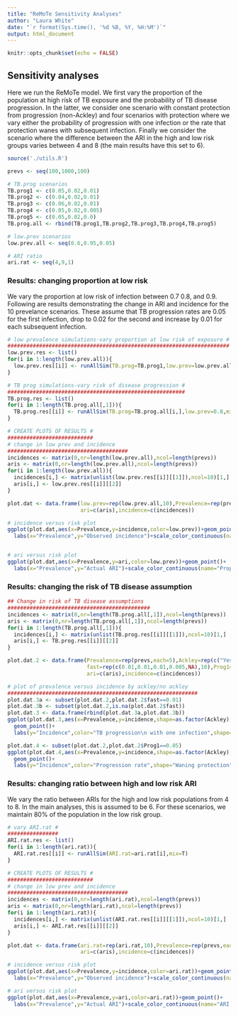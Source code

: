 ```yaml
---
title: "ReMoTe Sensitivity Analyses"
author: "Laura White"
date: "`r format(Sys.time(), '%d %B, %Y, %H:%M')`"
output: html_document
---
```


```r
knitr::opts_chunk$set(echo = FALSE)
```

## Sensitivity analyses {.tabset}
Here we run the ReMoTe model. We first vary the proportion of the population at high risk of TB exposure and the probability of TB disease progression. In the latter, we consider one scenario with constant protection from progression (non-Ackley) and four scenarios with protection where we vary either the probability of progression with one infection or the rate that protection wanes with subsequent infection. Finally we consider the scenario where the difference between the ARI in the high and low risk groups varies between 4 and 8 (the main results have this set to 6).

```r
source('./utils.R')

prevs <- seq(100,1000,100)

# TB.prog scenarios
TB.prog1 <- c(0.05,0.02,0.01)
TB.prog2 <- c(0.04,0.02,0.01)
TB.prog3 <- c(0.06,0.02,0.01)
TB.prog4 <- c(0.05,0.02,0.005)
TB.prog5 <- c(0.05,0.02,0.0)
TB.prog.all <- rbind(TB.prog1,TB.prog2,TB.prog3,TB.prog4,TB.prog5)

# low.prev scenarios
low.prev.all <- seq(0.6,0.95,0.05)

# ARI ratio
ari.rat <- seq(4,9,1)

```


### Results: changing proportion at low risk

We vary the proportion at low risk of infection between 0.7 0.8, and 0.9. Following are results demonstrating the change in ARI and incidence for the 10 prevelance scenarios. These assume that TB progression rates are 0.05 for the first infection, drop to 0.02 for the second and increase by 0.01 for each subsequent infection.

```r
# low prevalence simulations-vary proportion at low risk of exposure #
######################################################################
low.prev.res <- list()
for(i in 1:length(low.prev.all)){
  low.prev.res[[i]] <- runAllSim(TB.prog=TB.prog1,low.prev=low.prev.all[i],mix=T)
}

# TB prog simulations-vary risk of disease progression #
########################################################
TB.prog.res <- list()
for(i in 1:length(TB.prog.all[,1])){
  TB.prog.res[[i]] <- runAllSim(TB.prog=TB.prog.all[i,],low.prev=0.8,mix=T)
}

# CREATE PLOTS OF RESULTS #
###########################
# change in low prev and incidence
######################################
incidences <- matrix(0,nr=length(low.prev.all),ncol=length(prevs))
aris <- matrix(0,nr=length(low.prev.all),ncol=length(prevs))
for(i in 1:length(low.prev.all)){
  incidences[i,] <- matrix(unlist(low.prev.res[[i]][[1]]),ncol=10)[1,]
  aris[i,] <- low.prev.res[[i]][[2]]
}

plot.dat <- data.frame(low.prev=rep(low.prev.all,10),Prevalence=rep(prevs,each=length(low.prev.all)),
                       ari=c(aris),incidence=c(incidences))

# incidence versus risk plot
ggplot(plot.dat,aes(x=Prevalence,y=incidence,color=low.prev))+geom_point()+
  labs(x="Prevalence",y="Observed incidence")+scale_color_continuous(name="Proportion\n Low Risk")


# ari versus risk plot
ggplot(plot.dat,aes(x=Prevalence,y=ari,color=low.prev))+geom_point()+
  labs(x="Prevalence",y="Actual ARI")+scale_color_continuous(name="Proportion\n Low Risk")

```

### Results: changing the risk of TB disease assumption

```r
## Change in risk of TB disease assumptions 
#############################################
incidences <- matrix(0,nr=length(TB.prog.all[,1]),ncol=length(prevs))
aris <- matrix(0,nr=length(TB.prog.all[,1]),ncol=length(prevs))
for(i in 1:length(TB.prog.all[,1])){
  incidences[i,] <- matrix(unlist(TB.prog.res[[i]][[1]]),ncol=10)[1,]
  aris[i,] <- TB.prog.res[[i]][[2]]
}

plot.dat.2 <- data.frame(Prevalence=rep(prevs,each=5),Ackley=rep(c("Yes","Yes","Yes","Yes","No"),10),
                         fast=rep(c(0.01,0.01,0.01,0.005,NA),10),Prog1=rep(c(0.05,0.04,0.06,0.05,0.05),10),
                         ari=c(aris),incidence=c(incidences))

# plot of prevalence versus incidence by ackley/no ackley
############################################################
plot.dat.3a <- subset(plot.dat.2,plot.dat.2$fast==0.01)
plot.dat.3b <- subset(plot.dat.2,is.na(plot.dat.2$fast))
plot.dat.3 <- data.frame(rbind(plot.dat.3a,plot.dat.3b))
ggplot(plot.dat.3,aes(x=Prevalence,y=incidence,shape=as.factor(Ackley),color=as.factor(Prog1)))+
  geom_point()+
  labs(y="Incidence",color="TB progression\n with one infection",shape="Waning protection")

plot.dat.4 <- subset(plot.dat.2,plot.dat.2$Prog1==0.05)
ggplot(plot.dat.4,aes(x=Prevalence,y=incidence,shape=as.factor(Ackley),color=as.factor(fast)))+
  geom_point()+
  labs(y="Incidence",color="Progression rate",shape="Waning protection")

```

### Results: changing ratio between high and low risk ARI

We vary the ratio between ARIs for the high and low risk populations from 4 to 8. In the main analyses, this is assumed to be 6. For these scenarios, we maintain 80% of the population in the low risk group.

```r
# vary ARI.rat #
################
ARI.rat.res <- list()
for(i in 1:length(ari.rat)){
  ARI.rat.res[[i]] <- runAllSim(ARI.rat=ari.rat[i],mix=T)
}

# CREATE PLOTS OF RESULTS #
###########################
# change in low prev and incidence
######################################
incidences <- matrix(0,nr=length(ari.rat),ncol=length(prevs))
aris <- matrix(0,nr=length(ari.rat),ncol=length(prevs))
for(i in 1:length(ari.rat)){
  incidences[i,] <- matrix(unlist(ARI.rat.res[[i]][[1]]),ncol=10)[1,]
  aris[i,] <- ARI.rat.res[[i]][[2]]
}

plot.dat <- data.frame(ari.rat=rep(ari.rat,10),Prevalence=rep(prevs,each=length(ari.rat)),
                       ari=c(aris),incidence=c(incidences))

# incidence versus risk plot
ggplot(plot.dat,aes(x=Prevalence,y=incidence,color=ari.rat))+geom_point()+
  labs(x="Prevalence",y="Observed incidence")+scale_color_continuous(name="ARI ratio")

# ari versus risk plot
ggplot(plot.dat,aes(x=Prevalence,y=ari,color=ari.rat))+geom_point()+
  labs(x="Prevalence",y="Actual ARI")+scale_color_continuous(name="ARI ratio")
```
